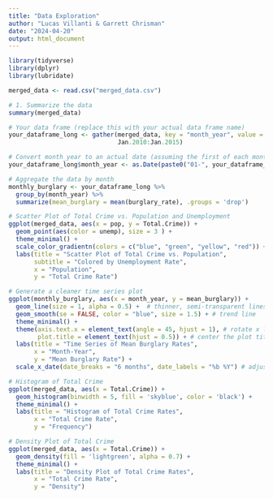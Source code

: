 ---
title: "Data Exploration"
author: "Lucas Villanti & Garrett Chrisman"
date: "2024-04-20"
output: html_document
---

```{r}
library(tidyverse)
library(dplyr)
library(lubridate)
```

```{r}
merged_data <- read.csv("merged_data.csv")
```


```{r}
# 1. Summarize the data
summary(merged_data)
```

```{r}
# Your data frame (replace this with your actual data frame name)
your_dataframe_long <- gather(merged_data, key = "month_year", value = "burglary_rate", 
                              Jan.2010:Jan.2015)

# Convert month_year to an actual date (assuming the first of each month)
your_dataframe_long$month_year <- as.Date(paste0("01-", your_dataframe_long$month_year), format="%d-%b.%Y")

# Aggregate the data by month
monthly_burglary <- your_dataframe_long %>%
  group_by(month_year) %>%
  summarize(mean_burglary = mean(burglary_rate), .groups = 'drop')
```


```{r}
# Scatter Plot of Total Crime vs. Population and Unemployment
ggplot(merged_data, aes(x = pop, y = Total.Crime)) +
  geom_point(aes(color = unemp), size = 3 ) +
  theme_minimal() +
  scale_color_gradientn(colors = c("blue", "green", "yellow", "red")) +
  labs(title = "Scatter Plot of Total Crime vs. Population",
       subtitle = "Colored by Unemployment Rate",
       x = "Population",
       y = "Total Crime Rate")

```


```{r}
# Generate a cleaner time series plot
ggplot(monthly_burglary, aes(x = month_year, y = mean_burglary)) +
  geom_line(size = 1, alpha = 0.5) +  # thinner, semi-transparent lines
  geom_smooth(se = FALSE, color = "blue", size = 1.5) + # trend line
  theme_minimal() +
  theme(axis.text.x = element_text(angle = 45, hjust = 1), # rotate x labels for readability
        plot.title = element_text(hjust = 0.5)) + # center the plot title
  labs(title = "Time Series of Mean Burglary Rates",
       x = "Month-Year",
       y = "Mean Burglary Rate") +
  scale_x_date(date_breaks = "6 months", date_labels = "%b %Y") # adjust date breaks and labels
```


```{r}
# Histogram of Total Crime
ggplot(merged_data, aes(x = Total.Crime)) +
  geom_histogram(binwidth = 5, fill = 'skyblue', color = 'black') +
  theme_minimal() +
  labs(title = "Histogram of Total Crime Rates",
       x = "Total Crime Rate",
       y = "Frequency")
```

```{r}
# Density Plot of Total Crime
ggplot(merged_data, aes(x = Total.Crime)) +
  geom_density(fill = 'lightgreen', alpha = 0.7) +
  theme_minimal() +
  labs(title = "Density Plot of Total Crime Rates",
       x = "Total Crime Rate",
       y = "Density")
```



